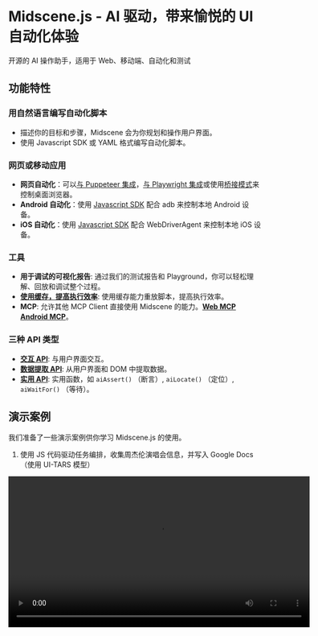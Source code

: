 # Midscene.js - AI 驱动，带来愉悦的 UI 自动化体验

开源的 AI 操作助手，适用于 Web、移动端、自动化和测试

## 功能特性

### 用自然语言编写自动化脚本
- 描述你的目标和步骤，Midscene 会为你规划和操作用户界面。
- 使用 Javascript SDK 或 YAML 格式编写自动化脚本。

### 网页或移动应用
- **网页自动化**：可以[与 Puppeteer 集成](./integrate-with-puppeteer)，[与 Playwright 集成](./integrate-with-playwright)或使用[桥接模式](./bridge-mode-by-chrome-extension)来控制桌面浏览器。
- **Android 自动化**：使用 [Javascript SDK](./integrate-with-android) 配合 adb 来控制本地 Android 设备。
- **iOS 自动化**：使用 [Javascript SDK](./integrate-with-ios) 配合 WebDriverAgent 来控制本地 iOS 设备。

### 工具
- **用于调试的可视化报告**: 通过我们的测试报告和 Playground，你可以轻松理解、回放和调试整个过程。
- [**使用缓存，提高执行效率**](./caching): 使用缓存能力重放脚本，提高执行效率。
- **MCP**: 允许其他 MCP Client 直接使用 Midscene 的能力。[**Web MCP**](./web-mcp) [**Android MCP**](./mcp-android)。

### 三种 API 类型

- [**交互 API**](./api#interaction-methods): 与用户界面交互。
- [**数据提取 API**](./api#data-extraction): 从用户界面和 DOM 中提取数据。
- [**实用 API**](./api#more-apis): 实用函数，如 `aiAssert()` （断言）, `aiLocate()` （定位）, `aiWaitFor()` （等待）。

## 演示案例

我们准备了一些演示案例供你学习 Midscene.js 的使用。

1. 使用 JS 代码驱动任务编排，收集周杰伦演唱会信息，并写入 Google Docs（使用 UI-TARS 模型）

<video src="https://github.com/user-attachments/assets/75474138-f51f-4c54-b3cf-46d61d059999" height="300" controls />

2. 控制 Android 上的地图应用（使用 Qwen-2.5-VL 模型）

<video src="https://github.com/user-attachments/assets/1f5bab0e-4c28-44e1-b378-a38809b05a00" height="300" controls />

3. 使用 midscene mcp 浏览页面 ( https://www.saucedemo.com/ )，执行登录、添加产品、下订单，最后基于 mcp 执行步骤和 playwright 示例生成测试用例

<video src="https://github.com/user-attachments/assets/a95ca353-e50c-4091-85ba-e542f576b6be" height="300" controls />

## 零代码快速体验

- **[Chrome 插件](./quick-experience)**：通过 [Chrome 插件](./quick-experience) 立即开始浏览器内体验，无需编写任何代码。
- **[Android Playground](./quick-experience-with-android)**：使用 Android playground 来控制你的本地 Android 设备。
- **[iOS Playground](./quick-experience-with-ios)**：使用 iOS playground 来控制你的本地 iOS 设备。

## 模型选择

Midscene.js 支持多模态 LLM 模型，如 `gpt-4o`，以及视觉语言模型，如 `Qwen2.5-VL`、`Doubao-1.5-thinking-vision-pro`、`gemini-2.5-pro` 和 `UI-TARS`。

推荐使用视觉语言模型进行 UI 自动化。

了解更多关于[选择 AI 模型](./choose-a-model)

## 两种自动化风格

### 自动规划

Midscene 将自动规划步骤并执行。这可能会比较慢，并且严重依赖 AI 模型的质量。

```javascript
await aiAct('逐一点击所有记录。如果某个记录包含文本"completed"，则跳过它');
```

### 工作流风格

将复杂逻辑拆分为多个步骤，以提高自动化代码的稳定性。

```javascript
const recordList = await agent.aiQuery('string[], the record list')
for (const record of recordList) {
  const hasCompleted = await agent.aiBoolean(`check if the record ${record}" contains the text "completed"`)
  if (!hasCompleted) {
    await agent.aiTap(record)
  }
}
```

> 有关工作流风格的更多详细信息，请参阅 [Blog - 使用 JavaScript 优化 AI 自动化代码](./blog-programming-practice-using-structured-api)


## 与其他工具比较

* **调试体验**: 你很快就会发现，调试和维护自动化脚本才是真正的痛点。无论模型多么强大，你仍然需要调试过程以确保其保持长期稳定。Midscene.js 提供了可视化报告、内置的 Playground 和 Chrome 插件，以调试整个运行过程。这是大多数开发者真正需要的特性，我们也在持续努力改进调试体验。

* **开源、免费、部署灵活**: Midscene.js 是一个开源项目。它与云服务和模型提供商解耦，你可以选择公共或私有部署。总会有一个适合你的方案。

* **与 Javascript 集成**: 你可以永远相信 Javascript 😎

## 资源

* 主页和文档：[https://midscenejs.com](https://midscenejs.com/)
* 示例项目：[https://github.com/web-infra-dev/midscene-example](https://github.com/web-infra-dev/midscene-example)
* API 参考：[https://midscenejs.com/api.html](./api)
* GitHub：[https://github.com/web-infra-dev/midscene](https://github.com/web-infra-dev/midscene)

## 社区

* [Web Infra 团队微信公众号](https://lf3-static.bytednsdoc.com/obj/eden-cn/vhaeh7vhabf/web-infra-wechat.jpg)
* [Discord](https://discord.gg/2JyBHxszE4)
* [在 X 上关注我们](https://x.com/midscene_ai)
* [飞书交流群](https://applink.larkoffice.com/client/chat/chatter/add_by_link?link_token=291q2b25-e913-411a-8c51-191e59aab14d)

## 致谢

我们要感谢以下项目：

- [Rsbuild](https://github.com/web-infra-dev/rsbuild) 和 [Rslib](https://github.com/web-infra-dev/rslib) 提供构建工具。
- [UI-TARS](https://github.com/bytedance/ui-tars) 提供开源智能体模型 UI-TARS。
- [Qwen2.5-VL](https://github.com/QwenLM/Qwen2.5-VL) 提供开源 VL 模型 Qwen2.5-VL。
- [scrcpy](https://github.com/Genymobile/scrcpy) 和 [yume-chan](https://github.com/yume-chan) 让我们能够用浏览器控制 Android 设备。
- [appium-adb](https://github.com/appium/appium-adb) 提供 adb 的 javascript 桥接。
- [appium-webdriveragent](https://github.com/appium/WebDriverAgent) 用于 javascript 操作 XCTest。
- [YADB](https://github.com/ysbing/YADB) 提供 yadb 工具，提升文本输入性能。
- [Puppeteer](https://github.com/puppeteer/puppeteer) 提供浏览器自动化和控制。
- [Playwright](https://github.com/microsoft/playwright) 提供浏览器自动化、控制和测试。

## License

Midscene.js 使用 [MIT 许可协议](https://github.com/web-infra-dev/midscene/blob/main/LICENSE)。

